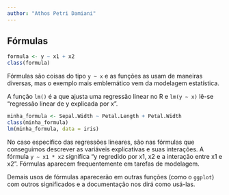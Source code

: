 ```yaml
---
author: "Athos Petri Damiani"
---
```


## Fórmulas

```r
formula <- y ~ x1 + x2
class(formula)
```

Fórmulas são coisas do tipo `y ~ x` e as funções as usam de maneiras diversas, mas o exemplo mais emblemático vem da modelagem estatística.

A função `lm()` é a que ajusta uma regressão linear no R e `lm(y ~ x)` lê-se "regressão linear de y explicada por x".

```r
minha_formula <- Sepal.Width ~ Petal.Length + Petal.Width
class(minha_formula)
lm(minha_formula, data = iris)
```

No caso específico das regressões lineares, são nas fórmulas que conseguimos descrever as variáveis explicativas e suas interações. A fórmula `y ~ x1 * x2` significa "y regredido por x1, x2 e a interação entre x1 e x2". Fórmulas aparecem frequentemente em tarefas de modelagem.

Demais usos de fórmulas aparecerão em outras funções (como o `ggplot`) com outros significados e a documentação nos dirá como usá-las.
